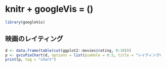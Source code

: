 # knitr + googleVis = \(\infty\)

```r
library(googleVis)
```

<style>
#mychart01 { border: solid 1px;}
</style>

## 映画のレイティング

```r
d <- data.frame(table(cut(ggplot2::movies$rating, 0:10)))
p <- gvisPieChart(d, options = list(pieHole = 0.5, title = "レイティングの頻度", chartArea = "{left:100,top:50}", height=300), chartid="mychart01")
print(p, tag = "chart")
```
